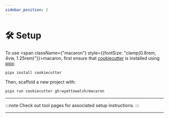 ```yaml
---
sidebar_position: 2
---
```



# 🛠️ Setup

To use <span className={"macaron"} style={{fontSize: "clamp(0.8rem, 4vw, 1.25rem)"}}>macaron</span>, first ensure that <a href='https://github.com/cookiecutter/cookiecutter'>cookiecutter</a> is installed using [pipx](https://github.com/pypa/pipx):

```zsh
pipx install cookiecutter
```

Then, scaffold a new project with:

```zsh
pipx run cookiecutter gh:wyattowalsh/macaron
```

---


:::note
Check out tool pages for associated setup instructions.
:::

---
